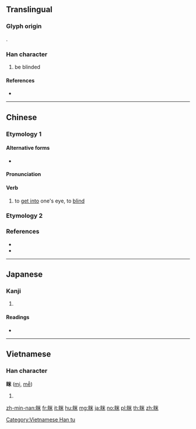 {{character info/new}}
{{also|粗|瞇}}
==Translingual==

===Glyph origin===
{{Han etym}}
{{Han compound|目|米|c1=s|c2=p|ls=psc}}.

===Han character===
{{Han char|rn=109|rad=目|as=06|sn=11|four=69094|canj=BUFD}}

# be blinded

====References====
* {{Han ref|kx=0806.210|dkj=23289|dj=1222.060|hdz=42488.010|uh=772F|ud=30511|bh=D6A9|bd=54953}}

----

==Chinese==

===Etymology 1===
{{zh-forms}}

====Alternative forms====
* {{zh-l|瞇*}}

====Pronunciation====
{{zh-pron
|m=mí
|c=mai5
|h=
|md=
|mn=bî/mi
|w=
|mc=y
|oc=y
|cat=v
}}

====Verb====
{{zh-verb}}

# to [[get into]] one's eye, to [[blind]]

===Etymology 2===
{{zh-see|瞇}}

===References===
* {{R:cedict}}
* {{R:yue:Hanzi}}

----

==Japanese==

===Kanji===
{{ja-kanji|grade=|rs=目06}}

# {{defn|lang=ja|sort=目06}}

====Readings====
* {{ja-readings|on=[[べい]] (bei), [[まい]] (mai), [[び]] (bi), [[み]] (mi)|kun=[[くるむ]] (kurumu)|nanori=}}

----

==Vietnamese==

===Han character===
'''眯''' ([[mị]], [[mễ]])

# {{defn|lang=vi}}

[[Category:Vietnamese Han tu]]

[[zh-min-nan:眯]]
[[fr:眯]]
[[it:眯]]
[[hu:眯]]
[[mg:眯]]
[[ja:眯]]
[[no:眯]]
[[pl:眯]]
[[th:眯]]
[[zh:眯]]